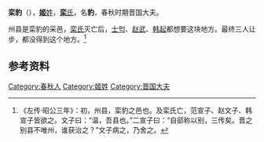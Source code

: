 {{先秦人物信息框
|image       = 
|姓= [[姬姓|姬]]
|名= 豹
|氏        = [[栾氏_(晋国)|栾]]
|zi          = 
|hao         = 
|官位         = [[晋国|晋国]]大夫
|nickname    = 
|nickzi      = 
|posthumous  = 
|国家     = [[晋国|晋国]]
|名称 = 栾豹
|hometown    = 
|birth       = 
|death       = 
|honor       = 
|honor2      = 
|spouse       = 
|children      = 
}}
'''栾豹'''（{{bd|？||？||}}），[[姬姓|'''姬'''姓]]，[[栾氏_(晋国)|'''栾'''氏]]，名'''豹'''，春秋时期晋国大夫。

州县是栾豹的采邑，[[栾氏|栾氏]]灭亡后，[[士匄|士匄]]、[[赵武|赵武]]、[[韩起|韩起]]都想要这块地方。最终三人让步，都没得到这个地方。<ref>《左传·昭公三年》：初，州县，栾豹之邑也。及栾氏亡，范宣子、赵文子、韩宣子皆欲之。文子曰：“温，吾县也。”二宣子曰：“自郤称以别，三传矣。晋之别县不唯州，谁获治之？”文子病之，乃舍之。</ref>

== 参考资料 ==
{{reflist}}

[[Category:春秋人|Category:春秋人]]
[[Category:姬姓|Category:姬姓]]
[[Category:晋国大夫|Category:晋国大夫]]